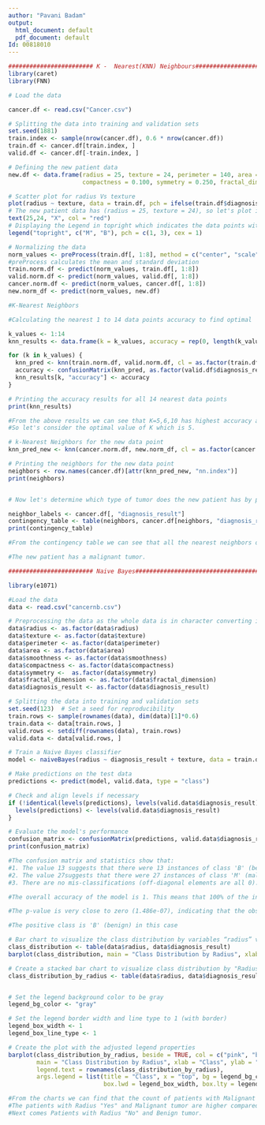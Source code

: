 ---
author: "Pavani Badam"
output:
  html_document: default
  pdf_document: default
Id: 00818010
---

```{r}
######################## K -  Nearest(KNN) Neighbours################################################
library(caret)
library(FNN)

# Load the data

cancer.df <- read.csv("Cancer.csv")

# Splitting the data into training and validation sets
set.seed(1881)
train.index <- sample(nrow(cancer.df), 0.6 * nrow(cancer.df))
train.df <- cancer.df[train.index, ]
valid.df <- cancer.df[-train.index, ]

# Defining the new patient data
new.df <- data.frame(radius = 25, texture = 24, perimeter = 140, area = 1100, smoothness = 0.050, 
                     compactness = 0.100, symmetry = 0.250, fractal_dimension = 0.065)
```


```{r}
# Scatter plot for radius Vs texture
plot(radius ~ texture, data = train.df, pch = ifelse(train.df$diagnosis_result == "M", 1, 3))
# The new patient data has (radius = 25, texture = 24), so let's plot it using red color in "X"
text(25,24, "X", col = "red")
# Displaying the Legend in topright which indicates the data points with diagnosis_result=="M" as 'o' and diagnosis_result=="B" as '+'
legend("topright", c("M", "B"), pch = c(1, 3), cex = 1)
```
```{r}
# Normalizing the data
norm_values <- preProcess(train.df[, 1:8], method = c("center", "scale"))
#preProcess calculates the mean and standard deviation
train.norm.df <- predict(norm_values, train.df[, 1:8])
valid.norm.df <- predict(norm_values, valid.df[, 1:8])
cancer.norm.df <- predict(norm_values, cancer.df[, 1:8])
new.norm_df <- predict(norm_values, new.df)

```


```{r}
#K-Nearest Neighbors

#Calculating the nearest 1 to 14 data points accuracy to find optimal 'k' value inorder to find whether the new patient has malignant tumor or not.

k_values <- 1:14
knn_results <- data.frame(k = k_values, accuracy = rep(0, length(k_values)))

for (k in k_values) {
  knn_pred <- knn(train.norm.df, valid.norm.df, cl = as.factor(train.df$diagnosis_result), k = k)
  accuracy <- confusionMatrix(knn_pred, as.factor(valid.df$diagnosis_result))$overall["Accuracy"]
  knn_results[k, "accuracy"] <- accuracy
}

# Printing the accuracy results for all 14 nearest data points
print(knn_results)

#From the above results we can see that K=5,6,10 has highest accuracy as 0.750
#So let's consider the optimal value of K which is 5. 

# k-Nearest Neighbors for the new data point
knn_pred_new <- knn(cancer.norm.df, new.norm_df, cl = as.factor(cancer.df$diagnosis_result), k = 5)

# Printing the neighbors for the new data point
neighbors <- row.names(cancer.df)[attr(knn_pred_new, "nn.index")]
print(neighbors)


# Now let's determine which type of tumor does the new patient has by plotting the contingency table between neighbors

neighbor_labels <- cancer.df[, "diagnosis_result"]
contingency_table <- table(neighbors, cancer.df[neighbors, "diagnosis_result"])
print(contingency_table)

#From the contingency table we can see that all the nearest neighbors of new patient data point belong to Malignant tumor. 

#The new patient has a malignant tumor.

```


```{r}
######################## Naive Bayes################################################################

library(e1071)

#Load the data
data <- read.csv("cancernb.csv")

# Preprocessing the data as the whole data is in character converting it into factor
data$radius <- as.factor(data$radius)
data$texture <- as.factor(data$texture)
data$perimeter <- as.factor(data$perimeter)
data$area <- as.factor(data$area)
data$smoothness <- as.factor(data$smoothness)
data$compactness <- as.factor(data$compactness)
data$symmetry <-  as.factor(data$symmetry)
data$fractal_dimension <- as.factor(data$fractal_dimension)
data$diagnosis_result <- as.factor(data$diagnosis_result)
```


```{r}
# Splitting the data into training and validation sets
set.seed(123)  # Set a seed for reproducibility
train.rows <- sample(rownames(data), dim(data)[1]*0.6) 
train.data <- data[train.rows, ] 
valid.rows <- setdiff(rownames(data), train.rows) 
valid.data <- data[valid.rows, ]
```


```{r}
# Train a Naive Bayes classifier
model <- naiveBayes(radius ~ diagnosis_result + texture, data = train.data)

# Make predictions on the test data
predictions <- predict(model, valid.data, type = "class")

# Check and align levels if necessary
if (!identical(levels(predictions), levels(valid.data$diagnosis_result))) {
  levels(predictions) <- levels(valid.data$diagnosis_result)
}

# Evaluate the model's performance
confusion_matrix <- confusionMatrix(predictions, valid.data$diagnosis_result)
print(confusion_matrix)

#The confusion matrix and statistics show that:
#1. The value 13 suggests that there were 13 instances of class 'B' (benign) correctly classified as 'B'.
#2. The value 27suggests that there were 27 instances of class 'M' (malignant) correctly classified as 'M'.
#3. There are no mis-classifications (off-diagonal elements are all 0).

#The overall accuracy of the model is 1. This means that 100% of the instances in the validation set were correctly classified.The confidence interval for accuracy ranges from 0.9119 to 1.

#The p-value is very close to zero (1.486e-07), indicating that the observed accuracy is significantly better than the No Information Rate.

#The positive class is 'B' (benign) in this case
```


```{r}
# Bar chart to visualize the class distribution by variables “radius” versus “diagnosis_result”.
class_distribution <- table(data$radius, data$diagnosis_result)
barplot(class_distribution, main = "Class Distribution by Radius", xlab = "Class", ylab = "Count", col = "pink")

# Create a stacked bar chart to visualize class distribution by "Radius"
class_distribution_by_radius <- table(data$radius, data$diagnosis_result)


# Set the legend background color to be gray
legend_bg_color <- "gray"

# Set the legend border width and line type to 1 (with border)
legend_box_width <- 1
legend_box_line_type <- 1

# Create the plot with the adjusted legend properties
barplot(class_distribution_by_radius, beside = TRUE, col = c("pink", "blue"),
        main = "Class Distribution by Radius", xlab = "Class", ylab = "Count",
        legend.text = rownames(class_distribution_by_radius),
        args.legend = list(title = "Class", x = "top", bg = legend_bg_color, 
                           box.lwd = legend_box_width, box.lty = legend_box_line_type))

#From the charts we can find that the count of patients with Malignant tumor is high compared to patients with Benign tumor irrespective of radius.
#The patients with Radius "Yes" and Malignant tumor are higher compared to all other patients with Radius "No" or tumor as "Benign"
#Next comes Patients with Radius "No" and Benign tumor.
```


